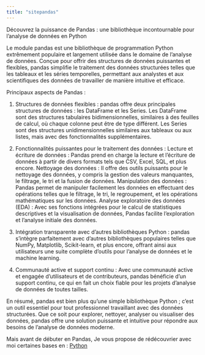 ```yaml
---
title: "sitepandas"
---
```


Découvrez la puissance de Pandas : une bibliothèque incontournable pour l'analyse de données en Python

Le module pandas est une bibliothèque de programmation Python extrêmement populaire et largement utilisée dans le domaine de l'analyse de données. Conçue pour offrir des structures de données puissantes et flexibles, pandas simplifie le traitement des données structurées telles que les tableaux et les séries temporelles, permettant aux analystes et aux scientifiques des données de travailler de manière intuitive et efficace.

Principaux aspects de Pandas :

1. Structures de données flexibles :
pandas offre deux principales structures de données : les DataFrame et les Series.
Les DataFrame sont des structures tabulaires bidimensionnelles, similaires à des feuilles de calcul, où chaque colonne peut être de type différent.
Les Series sont des structures unidimensionnelles similaires aux tableaux ou aux listes, mais avec des fonctionnalités supplémentaires.

2. Fonctionnalités puissantes pour le traitement des données :
Lecture et écriture de données : Pandas prend en charge la lecture et l'écriture de données à partir de divers formats tels que CSV, Excel, SQL, et plus encore.
Nettoyage des données : Il offre des outils puissants pour le nettoyage des données, y compris la gestion des valeurs manquantes, le filtrage, le tri et la fusion de données.
Manipulation des données : Pandas permet de manipuler facilement les données en effectuant des opérations telles que le filtrage, le tri, le regroupement, et les opérations mathématiques sur les données.
Analyse exploratoire des données (EDA) : Avec ses fonctions intégrées pour le calcul de statistiques descriptives et la visualisation de données, Pandas facilite l'exploration et l'analyse initiale des données.

3. Intégration transparente avec d'autres bibliothèques Python :
pandas s'intègre parfaitement avec d'autres bibliothèques populaires telles que NumPy, Matplotlib, Scikit-learn, et plus encore, offrant ainsi aux utilisateurs une suite complète d'outils pour l'analyse de données et le machine learning.

4. Communauté active et support continu :
Avec une communauté active et engagée d'utilisateurs et de contributeurs, pandas bénéficie d'un support continu, ce qui en fait un choix fiable pour les projets d'analyse de données de toutes tailles.

En résumé, pandas est bien plus qu'une simple bibliothèque Python ; c'est un outil essentiel pour tout professionnel travaillant avec des données structurées. Que ce soit pour explorer, nettoyer, analyser ou visualiser des données, pandas offre une solution puissante et intuitive pour répondre aux besoins de l'analyse de données moderne.

Mais avant de débuter en Pandas, Je vous propose de rédécouvrier avec moi certaines bases en : [Python](python.qmd)
